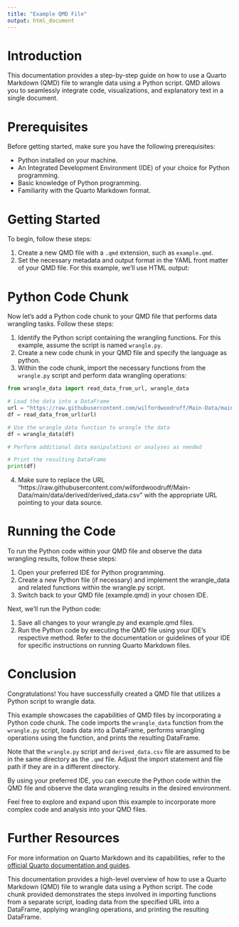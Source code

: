 ```yaml
---
title: "Example QMD File"
output: html_document
---
```


# Introduction

This documentation provides a step-by-step guide on how to use a Quarto Markdown (QMD) file to wrangle data using a Python script. QMD allows you to seamlessly integrate code, visualizations, and explanatory text in a single document.

# Prerequisites
Before getting started, make sure you have the following prerequisites: 

- Python installed on your machine. 
- An Integrated Development Environment (IDE) of your choice for Python programming.
- Basic knowledge of Python programming. 
- Familiarity with the Quarto Markdown format. 

# Getting Started 
To begin, follow these steps: 

1. Create a new QMD file with a `.qmd` extension, such as `example.qmd`. 
2. Set the necessary metadata and output format in the YAML front matter of your QMD file. For this example, we'll use HTML output:

<!-- ```{python}
```
title: "Example QMD File"
output: html_document
```
``` -->


# Python Code Chunk

Now let's add a Python code chunk to your QMD file that performs data wrangling tasks. Follow these steps:

1. Identify the Python script containing the wrangling functions. For this example, assume the script is named `wrangle.py`.
2. Create a new code chunk in your QMD file and specify the language as python.
3. Within the code chunk, import the necessary functions from the `wrangle.py` script and perform data wrangling operations: 


```python
from wrangle_data import read_data_from_url, wrangle_data

# Load the data into a DataFrame
url = "https://raw.githubusercontent.com/wilfordwoodruff/Main-Data/main/data/derived/derived_data.csv"
df = read_data_from_url(url)

# Use the wrangle_data function to wrangle the data
df = wrangle_data(df)

# Perform additional data manipulations or analyses as needed

# Print the resulting DataFrame
print(df)

```

4. Make sure to replace the URL "https://raw.githubusercontent.com/wilfordwoodruff/Main-Data/main/data/derived/derived_data.csv" with the appropriate URL pointing to your data source.

# Running the Code
To run the Python code within your QMD file and observe the data wrangling results, follow these steps:

1. Open your preferred IDE for Python programming.
2. Create a new Python file (if necessary) and implement the wrangle_data and related functions within the wrangle.py script.
3. Switch back to your QMD file (example.qmd) in your chosen IDE.

Next, we'll run the Python code:

1. Save all changes to your wrangle.py and example.qmd files.
2. Run the Python code by executing the QMD file using your IDE's respective method. Refer to the documentation or guidelines of your IDE for specific instructions on running Quarto Markdown files.

# Conclusion

Congratulations! You have successfully created a QMD file that utilizes a Python script to wrangle data.

This example showcases the capabilities of QMD files by incorporating a Python code chunk. The code imports the `wrangle_data` function from the `wrangle.py` script, loads data into a DataFrame, performs wrangling operations using the function, and prints the resulting DataFrame.

Note that the `wrangle.py` script and `derived_data.csv` file are assumed to be in the same directory as the `.qmd` file. Adjust the import statement and file path if they are in a different directory.

By using your preferred IDE, you can execute the Python code within the QMD file and observe the data wrangling results in the desired environment.

Feel free to explore and expand upon this example to incorporate more complex code and analysis into your QMD files.

# Further Resources
For more information on Quarto Markdown and its capabilities, refer to the [official Quarto documentation and guides](https://quarto.org/docs/guide/).

This documentation provides a high-level overview of how to use a Quarto Markdown (QMD) file to wrangle data using a Python script. The code chunk provided demonstrates the steps involved in importing functions from a separate script, loading data from the specified URL into a DataFrame, applying wrangling operations, and printing the resulting DataFrame.
